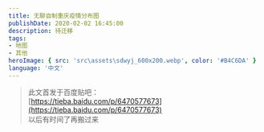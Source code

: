 ```yaml
---
title: 无聊自制重庆疫情分布图
publishDate: 2020-02-02 16:45:00
description: 待迁移
tags:
- 地图
- 其他
heroImage: { src: 'src\assets\sdwyj_600x200.webp', color: '#B4C6DA' }
language: '中文'
---
```


> 此文首发于百度贴吧：  
> [https://tieba.baidu.com/p/6470577673](https://tieba.baidu.com/p/6470577673)  
> 以后有时间了再搬过来


